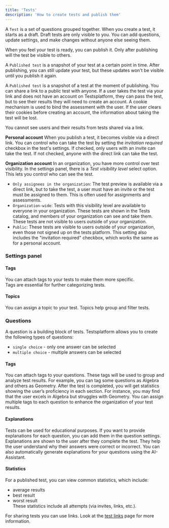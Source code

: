 ```yaml
---
title: 'Tests'
description: 'How to create tests and publish them'
---
```


A `Test` is a set of questions grouped together. When you create a test, it starts as a draft. Draft tests are only visible to you.
You can add questions, update settings, and make changes without anyone else seeing them.

When you feel your test is ready, you can publish it. Only after publishing will the test be visible to others.

A `Published test` is a snapshot of your test at a certain point in time. After publishing, you can still update your test, but these updates won't be visible until you publish it again.

A `Published test` is a snapshot of a test at the moment of publishing. You can share a link to a public test with anyone.
If a user takes the test via your link and does not have an account on Testsplatform, they can pass the test, but to see their results they will need to create an account.
A cookie mechanism is used to bind the assessment with the user. If the user clears their cookies before creating an account, the information about taking the test will be lost.

You cannot see users and their results from tests shared via a link.

**Personal account**
When you publish a test, it becomes visible via a direct link. You can control who can take the test by setting the *invitation required* checkbox in the test's settings.
If checked, only users with an invite can take the test. If not checked, anyone with the direct link can take the test.

**Organization account**
In an organization, you have more control over test visibility. In the settings panel, there is a *Test visibility level* select option. This lets you control who can see the test.
 - `Only assignees in the organization`: The test preview is available via a direct link, but to take the test, a user must have an invite or the test must
 be assigned to them. This is often used for assignments and assessments.
 - `Organization-wide`: Tests with this visibility level are available to everyone in your organization. These tests are shown in the Tests catalog, 
 and members of your organization can see and take them. These tests are not visible to users outside of your organization.
 - `Public`: These tests are visible to users outside of your organization, even those not signed up on the tests platform.
 This setting also includes the "invitation required" checkbox, which works the same as for a personal account.


### Settings panel

#### Tags
You can attach tags to your tests to make them more specific.  
Tags are essential for further categorizing tests.  

#### Topics
You can assign a topic to your test. Topics help group and filter tests.

### Questions
A question is a building block of tests. Testsplatform allows you to create the following types of questions:
 - `single choice` - only one answer can be selected
 - `multiple choice` - multiple answers can be selected

#### Tags
You can attach tags to your questions. These tags will be used to group and analyze test results.
For example, you can tag some questions as Algebra and others as Geometry. After the test is completed, you will get statistics showing the user’s proficiency in each section.
For instance, you may find that the user excels in Algebra but struggles with Geometry. You can assign multiple tags to each question to enhance the organization of your test results.

#### Explanations
Tests can be used for educational purposes. If you want to provide explanations for each question, you can add them in the question settings.
Explanations are shown to the user after they complete the test. They help the user understand why their answers were correct or incorrect.
You can also automatically generate explanations for your questions using the AI-Assistant.

#### Statistics
For a published test, you can view common statistics, which include:
 - average results  
 - best result  
 - worst result  
These statistics include all attempts (via invites, links, etc.).

For sharing tests you can use links. Look at the [test links](/essentials/test-links) page for more information.
